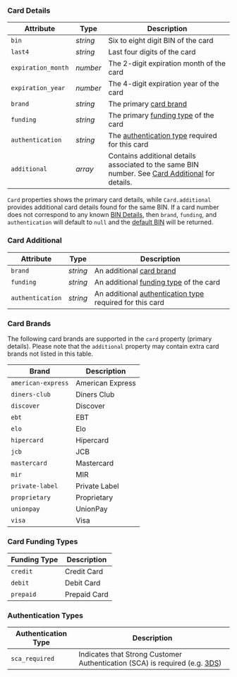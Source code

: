 
### Card Details

| Attribute          | Type     | Description                                                                                                         |
|--------------------|----------|---------------------------------------------------------------------------------------------------------------------|
| `bin`              | _string_ | Six to eight digit BIN of the card                                                                                  |
| `last4`            | _string_ | Last four digits of the card                                                                                        |
| `expiration_month` | _number_ | The 2-digit expiration month of the card                                                                            |
| `expiration_year`  | _number_ | The 4-digit expiration year of the card                                                                             |
| `brand`            | _string_ | The primary [card brand](#card-brands)                                                                              |
| `funding`          | _string_ | The primary [funding type](#card-funding-types) of the card                                                         |
| `authentication`   | _string_ | The [authentication type](#authentication-types) required for this card                                             |
| `additional`       | _array_  | Contains additional details associated to the same BIN number. See [Card Additional](#card-additional) for details. |

<Alert>`Card` properties shows the primary card details, while `Card.additional` provides additional card details found for the same BIN.</Alert>
<Alert>If a card number does not correspond to any known [BIN Details](/docs/api/tokens/token-enrichments#bin-details), then `brand`, `funding`, and `authentication` will default to `null` and the [default BIN](/docs/api/tokens/token-enrichments#default-bin) will be returned.</Alert>

### Card Additional
| Attribute        | Type     | Description                                                                       |
|------------------|----------|-----------------------------------------------------------------------------------|
| `brand`          | _string_ | An additional [card brand](#card-brands)                                          |
| `funding`        | _string_ | An additional [funding type](#card-funding-types) of the card                     |
| `authentication` | _string_ | An additional [authentication type](#authentication-types) required for this card |

### Card Brands
<Alert>The following card brands are supported in the `card` property (primary details). Please note that the `additional` property may contain extra card brands not listed in this table.</Alert>

| Brand              | Description      |
|--------------------|------------------|
| `american-express` | American Express |
| `diners-club`      | Diners Club      |
| `discover`         | Discover         |
| `ebt`              | EBT              |
| `elo`              | Elo              |
| `hipercard`        | Hipercard        |
| `jcb`              | JCB              |
| `mastercard`       | Mastercard       |
| `mir`              | MIR              |
| `private-label`    | Private Label    |
| `proprietary`      | Proprietary      |
| `unionpay`         | UnionPay         |
| `visa`             | Visa             |

### Card Funding Types

| Funding Type | Description  |
|--------------|--------------|
| `credit`     | Credit Card  |
| `debit`      | Debit Card   |
| `prepaid`    | Prepaid Card |

### Authentication Types

| Authentication Type | Description                                                                                          |
|---------------------|------------------------------------------------------------------------------------------------------|
| `sca_required`      | Indicates that Strong Customer Authentication (SCA) is required (e.g. [3DS](/docs/api/3ds/sessions)) |
